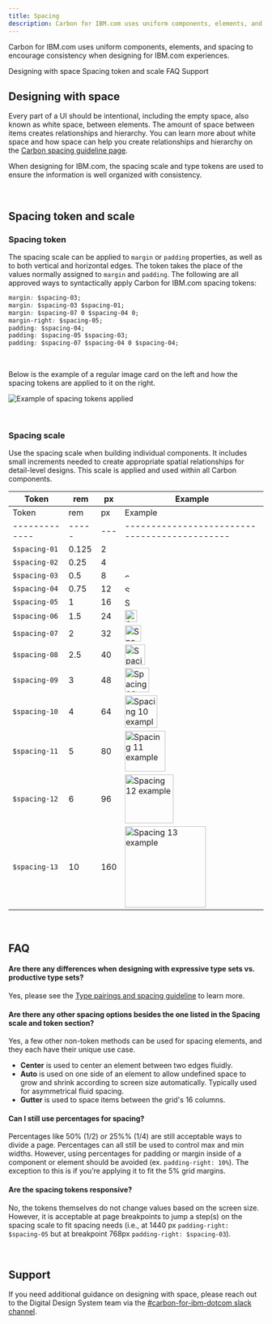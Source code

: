 ```yaml
---
title: Spacing
description: Carbon for IBM.com uses uniform components, elements, and spacing to encourage consistency when designing for IBM.com experiences.   
---
```


<PageDescription>

Carbon for IBM.com uses uniform components, elements, and spacing to encourage consistency when designing for IBM.com experiences. 

</PageDescription>


<AnchorLinks>

<AnchorLink>Designing with space</AnchorLink>
<AnchorLink>Spacing token and scale</AnchorLink>
<AnchorLink>FAQ</AnchorLink>
<AnchorLink>Support</AnchorLink>

</AnchorLinks>

## Designing with space

Every part of a UI should be intentional, including the empty space, also known as white space, between elements. The amount of space between items creates relationships and hierarchy. You can learn more about white space and how space can help you create relationships and hierarchy on the [Carbon spacing guideline page](https://www.carbondesignsystem.com/guidelines/spacing/overview/#designing-with-space).

When designing for IBM.com, the spacing scale and type tokens are used to ensure the information is well organized with consistency.

<br />

## Spacing token and scale

### Spacing token

The spacing scale can be applied to `margin` or `padding` properties, as well as
to both vertical and horizontal edges. The token takes the place of the values
normally assigned to `margin` and `padding`. The following are all approved ways
to syntactically apply Carbon for IBM.com spacing tokens:

```css
margin: $spacing-03;
margin: $spacing-03 $spacing-01;
margin: $spacing-07 0 $spacing-04 0;
margin-right: $spacing-05;
padding: $spacing-04;
padding: $spacing-05 $spacing-03;
padding: $spacing-07 $spacing-04 0 $spacing-04;
```
<br />

Below is the example of a regular image card on the left and how the spacing tokens are applied to it on the right.

<Row>
<Column colLg={8}>

![Example of spacing tokens applied](../../images/guidelines/spacing/spacing-example-01.jpg)



</Column>
</Row>

<br />

### Spacing scale

Use the spacing scale when building individual components. It includes small
increments needed to create appropriate spatial relationships for detail-level
designs. This scale is applied and used within all Carbon components.

<div className="spacing-table">

| Token         | rem   | px  | Example                                       |
| ------------- | ----- | --- | --------------------------------------------- |
| Token         | rem   | px  | Example                                       |
| ------------- | ----- | --- | --------------------------------------------- |
| `$spacing-01` | 0.125 | 2   | <img src="../../images/guidelines/spacing/spacing.svg" alt="Spacing 01 example" style="width: 2px; height: 2px;" />     |
| `$spacing-02` | 0.25  | 4   | <img src="../../images/guidelines/spacing/spacing.svg" alt="Spacing 02 example" style="width: 4px; height: 4px;" />     |
| `$spacing-03` | 0.5   | 8   | <img src="../../images/guidelines/spacing/spacing.svg" alt="Spacing 03 example" style="width: 8px; height: 8px;" />     |
| `$spacing-04` | 0.75  | 12  | <img src="../../images/guidelines/spacing/spacing.svg" alt="Spacing 04 example" style="width: 12px; height: 12px;" />   |
| `$spacing-05` | 1     | 16  | <img src="../../images/guidelines/spacing/spacing.svg" alt="Spacing 05 example" style="width: 16px; height: 16px;" />   |
| `$spacing-06` | 1.5   | 24  | <img src="../../images/guidelines/spacing/spacing.svg" alt="Spacing 06 example" style="width: 24px; height: 24px;" />   |
| `$spacing-07` | 2     | 32  | <img src="../../images/guidelines/spacing/spacing.svg" alt="Spacing 07 example" style="width: 32px; height: 32px;" />   |
| `$spacing-08` | 2.5   | 40  | <img src="../../images/guidelines/spacing/spacing.svg" alt="Spacing 08 example" style="width: 40px; height: 40px;" />   |
| `$spacing-09` | 3     | 48  | <img src="../../images/guidelines/spacing/spacing.svg" alt="Spacing 09 example" style="width: 48px; height: 48px;" />   |
| `$spacing-10` | 4     | 64  | <img src="../../images/guidelines/spacing/spacing.svg" alt="Spacing 10 example" style="width: 64px; height: 64px;" />   |
| `$spacing-11` | 5     | 80  | <img src="../../images/guidelines/spacing/spacing.svg" alt="Spacing 11 example" style="width: 80px; height: 80px;" />   |
| `$spacing-12` | 6     | 96  | <img src="../../images/guidelines/spacing/spacing.svg" alt="Spacing 12 example" style="width: 96px; height: 96px;" />   |
| `$spacing-13` | 10    | 160 | <img src="../../images/guidelines/spacing/spacing.svg" alt="Spacing 13 example" style="width: 160px; height: 160px;" /> |

</div>

<br />

## FAQ

#### Are there any differences when designing with expressive type sets vs. productive type sets?

Yes, please see the [Type pairings and spacing guideline](https://www.ibm.com/standards/web/carbon-for-ibm-dotcom/guidelines/type-pairing-and-spacing) to learn more.

#### Are there any other spacing options besides the one listed in the Spacing scale and token section?

Yes, a few other non-token methods can be used for spacing elements, and they each have their unique use case.

* **Center** is used to center an element between two edges fluidly.
* **Auto** is used on one side of an element to allow undefined space to grow and shrink according to screen size automatically. Typically used for asymmetrical fluid spacing.
* **Gutter** is used to space items between the grid's 16 columns.

#### Can I still use percentages for spacing?

Percentages like 50% (1/2) or 25%% (1/4) are still acceptable ways to divide a
page. Percentages can all still be used to control max and min widths. However,
using percentages for padding or margin inside of a component or element should
be avoided (ex. `padding-right: 10%`). The exception to this is if you’re
applying it to fit the 5% grid margins.

#### Are the spacing tokens responsive?

No, the tokens themselves do not change values based on the screen size.
However, it is acceptable at page breakpoints to jump a step(s) on the spacing
scale to fit spacing needs (i.e., at 1440 px `padding-right: $spacing-05` but at
breakpoint 768px `padding-right: $spacing-03`).


<br />

## Support

If you need additional guidance on designing with space, please reach out to the Digital Design System team via the [#carbon-for-ibm-dotcom slack channel](https://cognitive-app.slack.com/archives/C2PLX8GQ6). 
